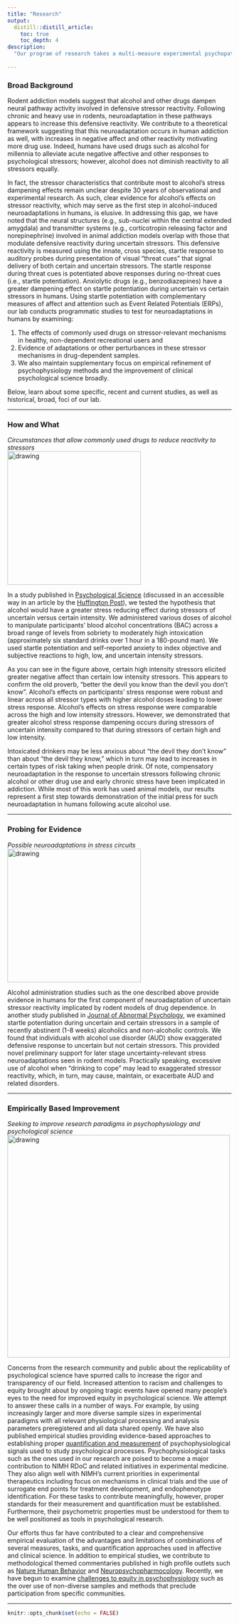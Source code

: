 ```yaml
---
title: "Research"
output: 
  distill::distill_article:
    toc: true
    toc_depth: 4
description: 
  "Our program of research takes a multi-measure experimental psychopathology approach to better understand the role of stress reactivity in mental health. In this research, we focus on psychological processes at the interface of affect and addiction. We use novel experimental tasks with precise manipulation of laboratory stressors, pharmacological challenges and psychophysiological measures that allow for tight translation between animal and human research. Though we study human populations, our approach builds on preclinical findings in animals to identify specific stressor characteristics and neurobehavioral, cognitive, and affective mechanisms of reactivity to stressors key in the understanding of stress reactivity in human psychopathology. This mechanistic understanding may provide novel targets for prevention and treatment of the adverse effects of acute and chronic drug use as well as comorbid anxiety and depression."
           
---
```


### Broad Background

Rodent addiction models suggest that alcohol and other drugs dampen neural pathway activity involved in defensive stressor reactivity. Following chronic and heavy use in rodents, neuroadaptation in these pathways appears to increase this defensive reactivity. We contribute to a theoretical framework suggesting that this neuroadaptation occurs in human addiction as well, with increases in negative affect and other reactivity motivating more drug use. Indeed, humans have used drugs such as alcohol for millennia to alleviate acute negative affective and other responses to psychological stressors; however, alcohol does not diminish reactivity to all stressors equally. 

In fact, the stressor characteristics that contribute most to alcohol’s stress dampening effects remain unclear despite 30 years of observational and experimental research. As such, clear evidence for alcohol’s effects on stressor reactivity, which may serve as the first step in alcohol-induced neuroadaptations in humans, is elusive. In addressing this gap, we have noted that the neural structures (e.g., sub-nuclei within the central extended amygdala) and transmitter systems (e.g., corticotropin releasing factor and norepinephrine) involved in animal addiction models overlap with those that modulate defensive reactivity during uncertain stressors. This defensive reactivity is measured using the innate, cross species, startle response to auditory probes during presentation of visual “threat cues” that signal delivery of both certain and uncertain stressors. The startle response during threat cues is potentiated above responses during no-threat cues (i.e., startle potentiation). Anxiolytic drugs (e.g., benzodiazepines) have a greater dampening effect on startle potentiation during uncertain vs certain stressors in humans. Using startle potentiation with complementary measures of affect and attention such as Event Related Potentials (ERPs), our lab conducts programmatic studies to test for neuroadaptations in humans by examining: 

1) The effects of commonly used drugs on stressor-relevant mechanisms in healthy, non-dependent recreational users and 
2) Evidence of adaptations or other perturbances in these stressor mechanisms in drug-dependent samples. 
3) We also maintain supplementary focus on empirical refinement of psychophysiology methods and the improvement of clinical psychological science broadly. 

Below, learn about some specific, recent and current studies, as well as historical, broad, foci of our lab.   

---


### How and What 
*Circumstances that allow commonly used drugs to reduce reactivity to stressors*
<br/>
<img src="images/BradfordD2013.png" alt="drawing" style="width:300px;"/>

In a study published in [Psychological Science](files/publications/BradfordD2013a/BradfordD2013a.pdf) (discussed in an accessible way in an article by the [Huffington Post](https://www.huffpost.com/entry/booze-binging-and-the-dev_b_3634559?guccounter=1&guce_referrer=aHR0cHM6Ly93d3cuZ29vZ2xlLmNvbS8&guce_referrer_sig=AQAAAJWB7ZBqIfzcyBDY9lQ_ixYYzecNzPFV1mtw5TACDlyfxi39eD1mScB7Y-lRGb-2GR0U4I0SQuRHVIumGsO49xVpLFWvroR7yL37MxT1uTD5TnAWhE4L44EVbiorzOtBe7lgQ_KHvLsvSwRoz1e8UeI85ilnr2q998vv7ek3oP3M)), we tested the hypothesis that alcohol would have a greater stress reducing effect during stressors of uncertain versus certain intensity. We administered various doses of alcohol to manipulate participants’ blood alcohol concentrations (BAC) across a broad range of levels from sobriety to moderately high intoxication (approximately six standard drinks over 1 hour in a 180-pound man). We used startle potentiation and self-reported anxiety to index objective and subjective reactions to high, low, and uncertain intensity stressors. 

As you can see in the figure above, certain high intensity stressors elicited greater negative affect than certain low intensity stressors. This appears to confirm the old proverb, “better the devil you know than the devil you don’t know”. Alcohol’s effects on participants’ stress response were robust and linear across all stressor types with higher alcohol doses leading to lower stress response. Alcohol’s effects on stress response were comparable across the high and low intensity stressors. However, we demonstrated that greater alcohol stress response dampening occurs during stressors of uncertain intensity compared to that during stressors of certain high and low intensity. 

Intoxicated drinkers may be less anxious about “the devil they don’t know” than about “the devil they know,” which in turn may lead to increases in certain types of risk taking when people drink. Of note, compensatory neuroadaptation in the response to uncertain stressors following chronic alcohol or other drug use and early chronic stress have been implicated in addiction. While most of this work has used animal models, our results represent a first step towards demonstration of the initial press for such neuroadaptation in humans following acute alcohol use.

---


### Probing for Evidence 
*Possible neuroadaptations in stress circuits*
<br/>
<img src="images/MobergC2017.png" alt="drawing" style="width:300px;"/>


Alcohol administration studies such as the one described above provide evidence in humans for the first component of neuroadaptation of uncertain stressor reactivity implicated by rodent models of drug dependence. In another study published in [Journal of Abnormal Psychology](files/publications/MobergC2017a/MobergC2017a.pdf), we examined startle potentiation during uncertain and certain stressors in a sample of recently abstinent (1-8 weeks) alcoholics and non-alcoholic controls. We found that individuals with alcohol use disorder (AUD) show exaggerated defensive response to uncertain but not certain stressors. This provided novel preliminary support for later stage uncertainty-relevant stress neuroadaptations seen in rodent models. Practically speaking, excessive use of alcohol when “drinking to cope” may lead to exaggerated stressor reactivity, which, in turn, may cause, maintain, or exacerbate AUD and related disorders. 

---


### Empirically Based Improvement 
*Seeking to improve research paradigms in psychophysiology and psychological science*
<br/>
<img src="images/Methods.jpeg" alt="drawing" style="width:500px;"/>

Concerns from the research community and public about the replicability of psychological science have spurred calls to increase the rigor and transparency of our field. Increased attention to racism and challenges to equity brought about by ongoing tragic events have opened many people's eyes to the need for improved equity in psychological science. We attempt to answer these calls in a number of ways. For example, by using increasingly larger and more diverse sample sizes in experimental paradigms with all relevant physiological processing and analysis parameters preregistered and all data shared openly. We have also published empirical studies providing evidence-based approaches to establishing proper [quantification and measurement](files/publications/BradfordD2015b/BradfordD2015b.pdf) of psychophysiological signals used to study psychological processes. Psychophysiological tasks such as the ones used in our research are poised to become a major contribution to NIMH RDoC and related initiatives in experimental medicine. They also align well with NIMH’s current priorities in experimental therapeutics including focus on mechanisms in clinical trials and the use of surrogate end points for treatment development, and endophenotype identification. 
For these tasks to contribute meaningfully, however, proper standards for their measurement and quantification must be established. Furthermore, their psychometric properties must be understood for them to be well positioned as tools in psychological research. 

Our efforts thus far have contributed to a clear and comprehensive empirical evaluation of the advantages and limitations of combinations of several measures, tasks, and quantification approaches used in affective and clinical science. In addition to empirical studies, we contribute to methodological themed commentaries published in high profile outlets such as [Nature Human Behavior](files/publications/LakensD2018a/LakensD2018a.pdf) and [Neuropsychopharmocology](files/publications/BradfordD2018/BradfordD2018a.pdf). Recently, we have begun to examine [challenges to equity in psychophysiology](https://journals.sagepub.com/doi/full/10.1177/21677026221112117?casa_token=p90oVler1iIAAAAA%3AZotube7NpusU6QwRT2HpJkx3p5i07oM7hyW20iC2sSeLw-NSZ8G-EWUXmt7kYx6LkCc8uGWepBaApA) such as the over use of non-diverse samples and methods that preclude participation from specific communities.  

---

```r
knitr::opts_chunk$set(echo = FALSE)
```